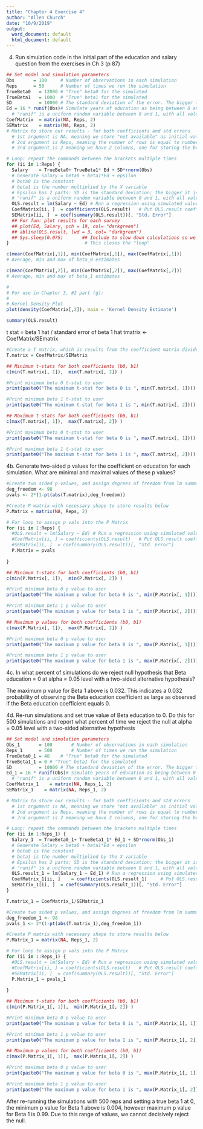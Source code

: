 ```yaml
---
title: "Chapter 4 Exercise 4"
author: "Allen Church"
date: "10/9/2019"
output:
  word_document: default
  html_document: default
---
```

4. Run simulation code in the initial part of the education and salary question from the exercises in Ch 3 (p 87)
```r
## Set model and simulation parameters
Obs       = 100		# Number of observations in each simulation
Reps      = 50		# Number of times we run the simulation
TrueBeta0	= 12000	# "True" beta0 for the simulated
TrueBeta1	= 1000	# "True" beta1 for the simulated
SD 		    = 10000	# The standard deviation of the error. The bigger this is, the larger the average value of epsilon
Ed = 16 * runif(Obs)# Simulate years of education as being between 0 and 16
  # "runif" is a uniform random variable between 0 and 1, with all values having equal probability
CoefMatrix	= matrix(NA, Reps, 2)
SEMatrix    = matrix(NA, Reps, 2)
# Matrix to store our results - for both coefficients and std errors
  # 1st argument is NA, meaning we store "not available" as initial values in the matrix
  # 2nd argument is Reps, meaning the number of rows is equal to number of times we run the simulations
  # 3rd argument is 2 meaning we have 2 columns, one for storing the beta0 estimate and one for storing the beta1 estimate

# Loop: repeat the commands between the brackets multiple times
for (ii in 1:Reps) { 
  Salary 	= TrueBeta0+ TrueBeta1* Ed + SD*rnorm(Obs) 	
  # Generate Salary = beta0 + beta1*Ed + epsilon
  # beta0 is the constant
  # beta1 is the number multiplied by the X variable
  # Epsilon has 2 parts: SD is the standard deviation; the bigger it is, the more epsilon varies.
  # "runif" is a uniform random variable between 0 and 1, with all values having equal probability
  OLS.result = lm(Salary ~ Ed) # Run a regression using simulated values of Y
  CoefMatrix[ii, ]	= coefficients(OLS.result)	 # Put OLS.result coefficients in row ii of CoefMatrix
  SEMatrix[ii, ]  = coef(summary(OLS.result))[, "Std. Error"]
  ## For fun: plot results for each survey
  ## plot(Ed, Salary, pch = 19, col= "darkgreen")		
  ## abline(OLS.result, lwd = 3, col= "darkgreen")
  ## Sys.sleep(0.075)		## Include to slow down calculations so we can see each plot (briefly); not necessary
}							 # This closes the "loop"

c(mean(CoefMatrix[,1]), min(CoefMatrix[,1]), max(CoefMatrix[,1]))  
# Average, min and max of beta_0 estimates

c(mean(CoefMatrix[,2]), min(CoefMatrix[,2]), max(CoefMatrix[,2]))  
# Average, min and max of beta_1 estimates

#
# For use in Chapter 3, #2 part (g):
#
# Kernel Density Plot
plot(density(CoefMatrix[,2]), main = 'Kernel Density Estimate')

summary(OLS.result)
```

t stat = beta 1 hat / standard error of beta 1 hat
tmatrix <- CoefMatrix/SEmatrix
```r
#Create a T matrix, which is results from the coefficient matrix divided by results from the standard error matrix
T.matrix = CoefMatrix/SEMatrix

## Minimum t-stats for both coefficients (b0, b1)
c(min(T.matrix[, 1]),  min(T.matrix[, 2]) )

#Print minimum beta 0 t-stat to user
print(paste0("The minimum t-stat for beta 0 is ", min(T.matrix[, 1])))

#Print minimum beta 1 t-stat to user
print(paste0("The minimum t-stat for beta 1 is ", min(T.matrix[, 2])))

## Maximum t-stats for both coefficients (b0, b1)
c(max(T.matrix[, 1]),  max(T.matrix[, 2]) )

#Print maximum beta 0 t-stat to user
print(paste0("The maximum t-stat for beta 0 is ", max(T.matrix[, 1])))

#Print maximum beta 1 t-stat to user
print(paste0("The maximum t-stat for beta 1 is ", max(T.matrix[, 2])))
```
4b. Generate two-sided p values for the coefficient on education for each simulation. What are minimal and maximal values of these p values?
```r
#Create two sided p values, and assign degrees of freedom from lm summary in 4a.
deg_freedom <- 98
pvals <- 2*(1-pt(abs(T.matrix),deg_freedom))

#Create P matrix with necessary shape to store results below
P.Matrix = matrix(NA, Reps, 2)

# For loop to assign p vals into the P Matrix
for (ii in 1:Reps) { 
  #OLS.result = lm(Salary ~ Ed) # Run a regression using simulated values of Y
  #CoefMatrix[ii, ]	= coefficients(OLS.result)	 # Put OLS.result coefficients in row ii of CoefMatrix
  #SEMatrix[ii, ]  = coef(summary(OLS.result))[, "Std. Error"]
  P.Matrix = pvals
  
}

## Minimum t-stats for both coefficients (b0, b1)
c(min(P.Matrix[, 1]),  min(P.Matrix[, 2]) )

#Print minimum beta 0 p value to user
print(paste0("The minimum p value for beta 0 is ", min(P.Matrix[, 1])))

#Print minimum beta 1 p value to user
print(paste0("The minimum p value for beta 1 is ", min(P.Matrix[, 2])))

## Maximum p values for both coefficients (b0, b1)
c(max(P.Matrix[, 1]),  max(P.Matrix[, 2]) )

#Print maximum beta 0 p value to user
print(paste0("The maximum p value for beta 0 is ", max(P.Matrix[, 1])))

#Print maximum beta 1 p value to user
print(paste0("The maximum p value for beta 1 is ", max(P.Matrix[, 2])))
```

4c. In what percent of simulations do we reject null hypothesis that Beta education = 0 at alpha = 0.05 level with a two-sided alternative hypothesis?

The maximum p value for Beta 1 above is 0.032. This indicates a 0.032 probability of observing the Beta education coefficient as large as observed if the Beta education coefficient equals 0.

4d. Re-run simulations and set true value of Beta education to 0. Do this for 500 simulations and report what percent of time we reject the null at alpha = 0.05 level with a two-sided alternative hypothesis

```r
## Set model and simulation parameters
Obs_1       = 100		# Number of observations in each simulation
Reps_1      = 500		# Number of times we run the simulation
TrueBeta0_1	= 48	# "True" beta0 for the simulated
TrueBeta1_1	= 0	# "True" beta1 for the simulated
SD 		    = 10000	# The standard deviation of the error. The bigger this is, the larger the average value of epsilon
Ed_1 = 16 * runif(Obs)# Simulate years of education as being between 0 and 16
  # "runif" is a uniform random variable between 0 and 1, with all values having equal probability
CoefMatrix_1	= matrix(NA, Reps_1, 2)
SEMatrix_1    = matrix(NA, Reps_1, 2)

# Matrix to store our results - for both coefficients and std errors
  # 1st argument is NA, meaning we store "not available" as initial values in the matrix
  # 2nd argument is Reps, meaning the number of rows is equal to number of times we run the simulations
  # 3rd argument is 2 meaning we have 2 columns, one for storing the beta0 estimate and one for storing the beta1 estimate

# Loop: repeat the commands between the brackets multiple times
for (ii in 1:Reps_1) { 
  Salary_1 	= TrueBeta0_1+ TrueBeta1_1* Ed_1 + SD*rnorm(Obs_1) 	
  # Generate Salary = beta0 + beta1*Ed + epsilon
  # beta0 is the constant
  # beta1 is the number multiplied by the X variable
  # Epsilon has 2 parts: SD is the standard deviation; the bigger it is, the more epsilon varies.
  # "runif" is a uniform random variable between 0 and 1, with all values having equal probability
  OLS.result_1 = lm(Salary_1 ~ Ed_1) # Run a regression using simulated values of Y
  CoefMatrix_1[ii, ]	= coefficients(OLS.result_1)	 # Put OLS.result coefficients in row ii of CoefMatrix
  SEMatrix_1[ii, ]  = coef(summary(OLS.result_1))[, "Std. Error"]
}

T.matrix_1 = CoefMatrix_1/SEMatrix_1

#Create two sided p values, and assign degrees of freedom from lm summary in 4a.
deg_freedom_1 <- 98
pvals_1 <- 2*(1-pt(abs(T.matrix_1),deg_freedom_1))

#Create P matrix with necessary shape to store results below
P.Matrix_1 = matrix(NA, Reps_1, 2)

# For loop to assign p vals into the P Matrix
for (ii in 1:Reps_1) { 
  #OLS.result = lm(Salary ~ Ed) # Run a regression using simulated values of Y
  #CoefMatrix[ii, ]	= coefficients(OLS.result)	 # Put OLS.result coefficients in row ii of CoefMatrix
  #SEMatrix[ii, ]  = coef(summary(OLS.result))[, "Std. Error"]
  P.Matrix_1 = pvals_1
  
}

## Minimum t-stats for both coefficients (b0, b1)
c(min(P.Matrix_1[, 1]),  min(P.Matrix_1[, 2]) )

#Print minimum beta 0 p value to user
print(paste0("The minimum p value for beta 0 is ", min(P.Matrix_1[, 1])))

#Print minimum beta 1 p value to user
print(paste0("The minimum p value for beta 1 is ", min(P.Matrix_1[, 2])))

## Maximum p values for both coefficients (b0, b1)
c(max(P.Matrix_1[, 1]),  max(P.Matrix_1[, 2]) )

#Print maximum beta 0 p value to user
print(paste0("The maximum p value for beta 0 is ", max(P.Matrix_1[, 1])))

#Print maximum beta 1 p value to user
print(paste0("The maximum p value for beta 1 is ", max(P.Matrix_1[, 2])))
```
After re-running the simulations with 500 reps and setting a true beta 1 at 0, the minimum p value for Beta 1 above is 0.004, however maximum p value for Beta 1 is 0.99. Due to this range of values, we cannot decisively reject the null.